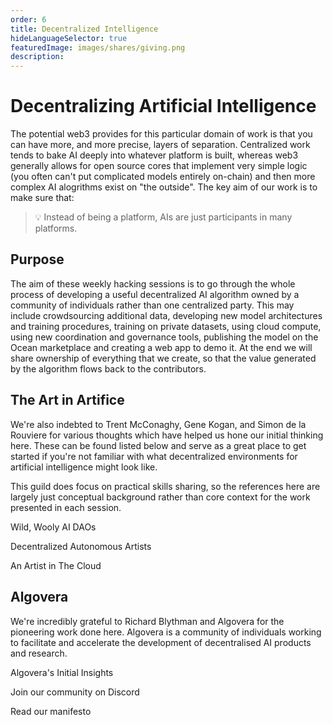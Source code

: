 ```yaml
---
order: 6
title: Decentralized Intelligence
hideLanguageSelector: true
featuredImage: images/shares/giving.png
description: 
---
```


# Decentralizing Artificial Intelligence

The potential web3 provides for this particular domain of work is that you can have more, and more precise, layers of separation. Centralized work tends to bake AI deeply into whatever platform is built, whereas web3 generally allows for open source cores that implement very simple logic (you often can't put complicated models entirely on-chain) and then more complex AI alogrithms exist on "the outside". The key aim of our work is to make sure that:

> 💡 Instead of being a platform, AIs are just participants in many platforms.

## Purpose

The aim of these weekly hacking sessions is to go through the whole process of developing a useful decentralized AI algorithm owned by a community of individuals rather than one centralized party. This may include crowdsourcing additional data, developing new model architectures and training procedures, training on private datasets, using cloud compute, using new coordination and governance tools, publishing the model on the Ocean marketplace and creating a web app to demo it. At the end we will share ownership of everything that we create, so that the value generated by the algorithm flows back to the contributors.

## The Art in Artifice

We're also indebted to Trent McConaghy, Gene Kogan, and Simon de la Rouviere for various thoughts which have helped us hone our initial thinking here. These can be found listed below and serve as a great place to get started if you're not familiar with what decentralized environments for artificial intelligence might look like. 

This guild does focus on practical skills sharing, so the references here are largely just conceptual background rather than core context for the work presented in each session.

<List>

<Link to="https://medium.com/@trentmc0/wild-wooly-ai-daos-d1719e040956">

Wild, Wooly AI DAOs

</Link>

<Link to="https://blog.simondlr.com/posts/decentralized-autonomous-artists">

Decentralized Autonomous Artists

</Link>

<Link to="https://medium.com/@genekogan/artist-in-the-cloud-8384824a75c7">

An Artist in The Cloud

</Link>

</List>

## Algovera

We're incredibly grateful to Richard Blythman and Algovera for the pioneering work done here. Algovera is a community of individuals working to facilitate and accelerate the development of decentralised AI products and research.

<List>

<Link to="https://algovera.notion.site/Artificial-Intelligence-7f57df2343e64ed9984a8f0b10dc0607">

Algovera's Initial Insights

</Link>

<Link to="https://discord.com/invite/e65RuHSDS5">

Join our community on Discord

</Link>

<Link to="https://www.algovera.ai/">

Read our manifesto

</Link>

</List>
